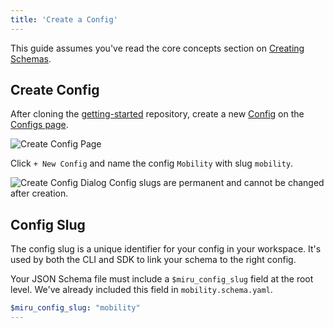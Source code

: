 ```yaml
---
title: 'Create a Config'
---
```


This guide assumes you've read the core concepts section on 
[Creating Schemas](/pages/core-concepts/creating-schemas).

## Create Config
After cloning the [getting-started](/pages/getting-started/sample-config.mdx) repository, create a new
[Config](/pages/vocabulary#config) on the [Configs page](https://configs.miruml.com/configs).

<Frame>
    <img 
        src="/images/getting-started/create-config-page.png" 
        alt="Create Config Page" 
    />
</Frame>

Click `+ New Config` and name the config `Mobility` with slug `mobility`.

<Frame>
    <img
        src="/images/getting-started/create-config-dialog.png" 
        alt="Create Config Dialog" 
    />
</Frame>

<Warning>
    Config slugs are permanent and cannot be changed after creation.
</Warning>

## Config Slug
The config slug is a unique identifier for your config in your workspace. It's used by 
both the CLI and SDK to link your schema to the right config.

Your JSON Schema file must include a `$miru_config_slug` field at the root level. We've
already included this field in `mobility.schema.yaml`.

```yaml mobility.schema.yaml
$miru_config_slug: "mobility"
---
```

